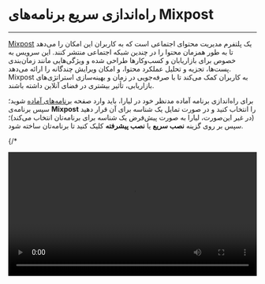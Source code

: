 

<Layout>
<Head>
<title>مستندات راه‌اندازی سریع برنامه‌های Mixpost - لیارا</title>
</Head>

# راه‌اندازی سریع برنامه‌های Mixpost
<hr className="mb-2" />

<a href="https://mixpost.app/" className="text-[#2196f3] ">Mixpost</a>
یک پلتفرم مدیریت محتوای اجتماعی است که به کاربران این امکان را می‌دهد تا به طور همزمان محتوا را در چندین شبکه اجتماعی منتشر کنند. این سرویس به خصوص برای بازاریابان و کسب‌وکارها طراحی شده و ویژگی‌هایی مانند زمان‌بندی پست‌ها، تجزیه و تحلیل عملکرد محتوا، و امکان ویرایش چندگانه را ارائه می‌دهد. Mixpost به کاربران کمک می‌کند تا با صرفه‌جویی در زمان و بهینه‌سازی استراتژی‌های بازاریابی، تأثیر بیشتری در فضای آنلاین داشته باشند.


<div className="h-4" />

برای راه‌اندازی برنامه آماده مدنظر خود در لیارا، باید وارد صفحه <a href="https://console.liara.ir/one-click-apps" className="text-[#2196f3] ">برنامه‌های آماده</a> شوید؛ سپس برنامه‌ی <b>Mixpost</b> 
را انتخاب کنید و در صورت تمایل یک شناسه برای آن قرار دهید (در غیر این‌صورت، لیارا به صورت پیش‌فرض یک شناسه برای برنامه‌تان انتخاب می‌کند)؛ سپس بر روی گزینه **نصب سریع** یا **نصب پیشرفته** کلیک کنید تا برنامه‌تان ساخته شود.

{/* <div className="h-4" />
<video
  src="https://files.liara.ir/liara/docs/Mixpost.mp4"
  controls="controls"
  className="block w-full"
  width="100%"
/>
<div className="h-4" /> */}

<Alert className="info">
  <p>
    در اولین ورود، مقدار ایمیل برابر با <Important>admin@example.com</Important> و رمزعبور برابر با <Important>changeme</Important> است. 
  </p>
</Alert>
<div className='h-2' />
پس از ساخته شدن برنامه، می‌توانید در صفحه <a href="https://console.liara.ir/apps" className="text-[#2196f3] ">پلتفرم</a>، برنامه خود را بررسی کنید. برای نصب دلخواه و انتخاب نسخه مدنظرتان یا انتخاب dockerimage ، باید از گزینه **نصب پیشرفته** یا <a href="/one-click-apps/liara-compose/about/" className="text-[#2196f3]">Liara Compose</a> استفاده کنید. 

<Section id="see-also" title="همچنین بخوانید:" />

<div className='h-2' />
<div className="grid md:grid-cols-1 gap-4">
            {[
      {
        title: "تغییر نسخه‌ی برنامه مستقر شده",
        link: "./how-tos/choose-version"
      },
  ].map(item =>
    <Link href={item.link}>
    <Card className="flex cursor-pointer w-full items-center justify-between">
        <div className="flex items-center gap-3">
        <h4>
            {item.title}
        </h4>
        </div>
        <GoArrowLeft className="ml-1" />
    </Card>
    </Link>
            )}
</div>


</Layout>